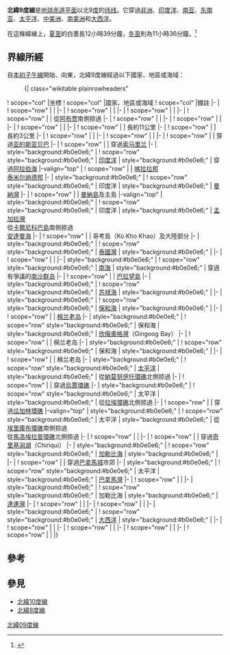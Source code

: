 {{NoteTA
|G1=Toponym
}}
{{Location map-line|lat=9}}
{{kml}}
'''北緯9度線'''是[[地球|地球]][[赤道|赤道平面]]以北9[[度_(角)|度]]的[[纬线|纬线]]。它穿過[[非洲|非洲]]、[[印度洋|印度洋]]、[[南亚|南亚]]、[[东南亚|东南亚]]、[[太平洋|太平洋]]、[[中美洲|中美洲]]、[[南美洲|南美洲]]和[[大西洋|大西洋]]。

在這條緯線上，[[夏至|夏至]]的白晝長12小時39分鐘，[[冬至|冬至]]則為11小時36分鐘。<ref>{{cite web|title=Duration of Daylight|url=http://aa.usno.navy.mil/data/docs/Dur_OneYear.php|publisher=Astronomical Applications Department of the U.S. Naval Observatory|accessdate=2015-09-05|archive-date=2017-07-18|archive-url=https://web.archive.org/web/20170718031549/http://aa.usno.navy.mil/data/docs/Dur_OneYear.php|dead-url=no}}{{en}}</ref>

== 界線所經 ==
自[[本初子午線|本初子午線]]開始、向東，北緯9度線經過以下國家、地區或海域：

:{| class="wikitable plainrowheaders"
! scope="col" |坐標
! scope="col" |國家、地區或海域
! scope="col" |備註
|-
| {{Coord|9|0|N|0|0|E|type:landmark|name=本初子午線}}
! scope="row" | {{GHA}}
|
|-
| {{Coord|9|0|N|0|28|E|type:country|name=多哥}}
! scope="row" | {{TGO}}
|
|-
| {{Coord|9|0|N|1|38|E|type:country|name=貝南}}
! scope="row" | {{BEN}}
|
|-
| {{Coord|9|0|N|2|47|E|type:country|name=奈及利亞}}
! scope="row" | {{NGA}}
| 從[[阿布贾|阿布贾]]南側掠過
|-
| {{Coord|9|0|N|12|51|E|type:country|name=喀麥隆}}
! scope="row" | {{CMR}}
| 
|-
| {{Coord|9|0|N|14|34|E|type:country|name=查德}}
! scope="row" | {{TCD}}
|
|-
| {{Coord|9|0|N|19|3|E|type:country|name=中非共和國}}
! scope="row" | {{CAF}}
|
|-
| {{Coord|9|0|N|23|28|E|type:country|name=蘇丹}}
! scope="row" | {{SDN}}
| 長約11公里
|-
| {{Coord|9|0|N|23|34|E|type:country|name=中非共和國}}
! scope="row" | {{CAF}}
| 長約3公里
|-
| {{Coord|9|0|N|23|35|E|type:country|name=蘇丹}}
! scope="row" | {{SDN}}
|
|-
| {{Coord|9|0|N|24|33|E|type:country|name=南蘇丹}}
! scope="row" | {{SSD}}
|
|-
| {{Coord|9|0|N|34|8|E|type:country|name=衣索比亞}}
! scope="row" | {{ETH}}
| 穿過[[亚的斯亚贝巴|亚的斯亚贝巴]]
|-
| {{Coord|9|0|N|44|0|E|type:country|name=索馬利亞}}
! scope="row" | {{SOM}}
| 穿過[[索马里兰|索马里兰]]
|-
| style="background:#b0e0e6;" | {{Coord|9|0|N|50|34|E|type:waterbody|name=印度洋}}
! scope="row" style="background:#b0e0e6;" | [[印度洋|印度洋]]
| style="background:#b0e0e6;" | 穿過[[阿拉伯海|阿拉伯海]]
|-valign="top"
| {{Coord|9|0|N|76|31|E|type:country|name=印度}}
! scope="row" | {{IND}}
| [[喀拉拉邦|喀拉拉邦]]<br/> [[泰米尔纳德邦|泰米尔纳德邦]]
|-
| style="background:#b0e0e6;" | {{Coord|9|0|N|78|16|E|type:waterbody|name=印度洋}}
! scope="row" style="background:#b0e0e6;" | 印度洋
| style="background:#b0e0e6;" | [[曼納灣|曼納灣]]
|-
| {{Coord|9|0|N|79|51|E|type:country|name=斯里蘭卡}}
! scope="row" | {{LKA}}
| [[曼納島|曼納島]]及主島
|-valign="top"
| style="background:#b0e0e6;" | {{Coord|9|0|N|80|57|E|type:waterbody|name=印度洋}}
! scope="row" style="background:#b0e0e6;" | 印度洋
| style="background:#b0e0e6;" | [[孟加拉灣|孟加拉灣]]<br/>從{{IND}}[[卡爾尼科巴島|卡爾尼科巴島]]南側掠過<br/> [[安達曼海|安達曼海]]
|-
| {{Coord|9|0|N|98|15|E|type:country|name=泰國}}
! scope="row" | {{THA}}
| 哥考島（Ko Kho Khao）及大陸部分
|-
| style="background:#b0e0e6;" | {{Coord|9|0|N|99|56|E|type:waterbody|name=泰國灣}}
! scope="row" style="background:#b0e0e6;" | [[泰國灣|泰國灣]]
| style="background:#b0e0e6;" |
|-
| {{Coord|9|0|N|104|48|E|type:country|name=越南}}
! scope="row" | {{VNM}}
|
|-
| style="background:#b0e0e6;" | {{Coord|9|0|N|105|25|E|type:waterbody|name=南海}}
! scope="row" style="background:#b0e0e6;" | [[南海|南海]]
| style="background:#b0e0e6;" | 穿過有爭議的[[南沙群岛|南沙群岛]]
|-
| {{Coord|9|0|N|117|37|E|type:country|name=菲律賓}}
! scope="row" | {{PHL}}
| [[巴拉望島|巴拉望島]]
|-
| style="background:#b0e0e6;" | {{Coord|9|0|N|118|4|E|type:waterbody|name=蘇祿海}}
! scope="row" style="background:#b0e0e6;" | [[苏禄海|苏禄海]]
| style="background:#b0e0e6;" |
|-
| style="background:#b0e0e6;" | {{Coord|9|0|N|123|0|E|type:waterbody|name=保和海}}
! scope="row" style="background:#b0e0e6;" | [[保和海|保和海]]
| style="background:#b0e0e6;" |
|-
| {{Coord|9|0|N|124|48|E|type:country|name=菲律賓}}
! scope="row" | {{PHL}}
| [[棉兰老岛|棉兰老岛]]
|-
| style="background:#b0e0e6;" | {{Coord|9|0|N|124|53|E|type:waterbody|name=保和海}}
! scope="row" style="background:#b0e0e6;" | 保和海
| style="background:#b0e0e6;" | [[欣俄奧格灣|欣俄奧格灣]]（Gingoog Bay）
|-
| {{Coord|9|0|N|125|10|E|type:country|name=菲律賓}}
! scope="row" | {{PHL}}
| 棉兰老岛
|-
| style="background:#b0e0e6;" | {{Coord|9|0|N|125|16|E|type:waterbody|name=保和海}}
! scope="row" style="background:#b0e0e6;" | 保和海
| style="background:#b0e0e6;" | {{link-en|武端灣|Butuan Bay}}
|-
| {{Coord|9|0|N|125|29|E|type:country|name=Philippines}}
! scope="row" | {{PHL}}
| 棉兰老岛
|-
| style="background:#b0e0e6;" | {{Coord|9|0|N|126|16|E|type:waterbody|name=太平洋}}
! scope="row" style="background:#b0e0e6;" | [[太平洋|太平洋]]
| style="background:#b0e0e6;" | 從{{FSM}}[[納莫努伊托環礁|納莫努伊托環礁]]北側掠過
|-
| {{Coord|9|0|N|165|38|E|type:country|name=馬紹爾群島}}
! scope="row" | {{MHL}}
| 穿過[[烏賈環礁|烏賈環礁]]
|-
| style="background:#b0e0e6;" | {{Coord|9|0|N|165|43|E|type:waterbody|name=太平洋}}
! scope="row" style="background:#b0e0e6;" | 太平洋
| style="background:#b0e0e6;" | 從{{MHL}}[[拉埃環礁|拉埃環礁]]北側掠過
|-
| {{Coord|9|0|N|167|34|E|type:country|name=馬紹爾群島}}
! scope="row" | {{MHL}}
| 穿過[[瓜加林環礁|瓜加林環礁]]
|-valign="top"
| style="background:#b0e0e6;" | {{Coord|9|0|N|167|44|E|type:waterbody|name=太平洋}}
! scope="row" style="background:#b0e0e6;" | 太平洋
| style="background:#b0e0e6;" | 從{{MHL}}[[埃里庫布環礁|埃里庫布環礁]]南側掠過<br/>從{{MHL}}[[馬洛埃拉普環礁|馬洛埃拉普環礁]]北側掠過
|-
| {{Coord|9|0|N|83|38|W|type:country|name=哥斯大黎加}}
! scope="row" | {{CRI}}
|
|-
| {{Coord|9|0|N|82|46|W|type:country|name=巴拿馬}}
! scope="row" | {{PAN}}
| 穿過[[奇里基潟湖|奇里基潟湖]]（Chiriquí）
|-
| style="background:#b0e0e6;" | {{Coord|9|0|N|81|42|W|type:waterbody|name=加勒比海}}
! scope="row" style="background:#b0e0e6;" | [[加勒比海|加勒比海]]
| style="background:#b0e0e6;" |
|-
| {{Coord|9|0|N|80|44|W|type:country|name=巴拿馬}}
! scope="row" | {{PAN}}
| 穿過[[巴拿馬城|巴拿馬城]]市郊
|-
| style="background:#b0e0e6;" | {{Coord|9|0|N|79|29|W|type:waterbody|name=太平洋}}
! scope="row" style="background:#b0e0e6;" | 太平洋
| style="background:#b0e0e6;" | [[巴拿馬灣|巴拿馬灣]]
|-
| {{Coord|9|0|N|79|7|W|type:country|name=巴拿馬}}
! scope="row" | {{PAN}}
|
|-
| style="background:#b0e0e6;" | {{Coord|9|0|N|77|45|W|type:waterbody|name=加勒比海}}
! scope="row" style="background:#b0e0e6;" | 加勒比海
| style="background:#b0e0e6;" | [[達連灣|達連灣]]
|-
| {{Coord|9|0|N|76|16|W|type:country|name=哥倫比亞}}
! scope="row" | {{COL}}
|
|-
| {{Coord|9|0|N|72|44|W|type:country|name=委內瑞拉}}
! scope="row" | {{VEN}}
|
|-
| style="background:#b0e0e6;" | {{Coord|9|0|N|60|49|W|type:waterbody|name=大西洋}}
! scope="row" style="background:#b0e0e6;" | [[大西洋|大西洋]]
| style="background:#b0e0e6;" |
|-
| {{Coord|9|0|N|13|17|W|type:country|name=獅子山共和國}}
! scope="row" | {{SLE}}
|
|-
| {{Coord|9|0|N|10|36|W|type:country|name=幾內亞}}
! scope="row" | {{GIN}}
|
|-
| {{Coord|9|0|N|7|55|W|type:country|name=象牙海岸}}
! scope="row" | {{CIV}}
|
|-
| {{Coord|9|0|N|2|39|W|type:country|name=迦納}}
! scope="row" | {{GHA}}
|
|}

== 參考 ==
{{reflist}}

== 參見 ==
*[[北緯10度線|北緯10度線]]
*[[北緯8度線|北緯8度線]]
{{geographical coordinates|state=collapsed}}

[[Category:緯線|北緯09度線]]